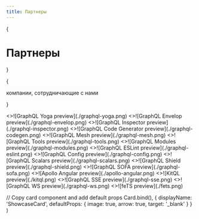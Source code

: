 ```yaml
---
title: Партнеры
---
```



{<h1 className="mt-10 mb-4 text-center text-[2.5rem] font-bold tracking-tight">Партнеры</h1>}

{<p className="mb-16 text-center text-lg text-gray-500 dark:text-gray-400">компании, сотрудничающие с нами</p>}

<Cards>
  <ShowcaseCard
    title="GraphQL Yoga"
    href="https://1pnk.ru"
  >
    <>![GraphQL Yoga preview](./graphql-yoga.png)</>
  </ShowcaseCard>
  <ShowcaseCard
    title="GraphQL Envelop"
    href="https://1pnk.ru"
  >
    <>![GraphQL Envelop preview](./graphql-envelop.png)</>
  </ShowcaseCard>
  <ShowcaseCard
    title="GraphQL Inspector"
    href="https://1pnk.ru"
  >
    <>![GraphQL Inspector preview](./graphql-inspector.png)</>
  </ShowcaseCard>
  <ShowcaseCard
    title="GraphQL Code Generator"
    href="https://1pnk.ru"
  >
    <>![GraphQL Code Generator preview](./graphql-codegen.png)</>
  </ShowcaseCard>
  <ShowcaseCard title="GraphQL Mesh" href="https://1pnk.ru">
    <>![GraphQL Mesh preview](./graphql-mesh.png)</>
  </ShowcaseCard>
  <ShowcaseCard
    title="GraphQL Tools"
    href="https://1pnk.ru"
  >
    <>![GraphQL Tools preview](./graphql-tools.png)</>
  </ShowcaseCard>
  <ShowcaseCard
    title="GraphQL Modules"
    href="https://1pnk.ru"
  >
    <>![GraphQL Modules preview](./graphql-modules.png)</>
  </ShowcaseCard>
  <ShowcaseCard
    title="GraphQL ESLint"
    href="https://1pnk.ru"
  >
    <>![GraphQL ESLint preview](./graphql-eslint.png)</>
  </ShowcaseCard>
  <ShowcaseCard
    title="GraphQL Config"
    href="https://1pnk.ru"
  >
    <>![GraphQL Config preview](./graphql-config.png)</>
  </ShowcaseCard>
  <ShowcaseCard
    title="GraphQL Scalars"
    href="https://1pnk.ru"
  >
    <>![GraphQL Scalars preview](./graphql-scalars.png)</>
  </ShowcaseCard>
  <ShowcaseCard
    title="GraphQL Shield"
    href="https://1pnk.ru"
  >
    <>![GraphQL Shield preview](./graphql-shield.png)</>
  </ShowcaseCard>
  <ShowcaseCard
    title="GraphQL SOFA"
    href="https://1pnk.ru"
  >
    <>![GraphQL SOFA preview](./graphql-sofa.png)</>
  </ShowcaseCard>
  <ShowcaseCard
    title="Apollo Angular"
    href="https://1pnk.ru"
  >
    <>![Apollo Angular preview](./apollo-angular.png)</>
  </ShowcaseCard>
  <ShowcaseCard title="KitQL" href="https://1pnk.ru">
    <>![KitQL preview](./kitql.png)</>
  </ShowcaseCard>
  <ShowcaseCard title="GraphQL SSE" href="https://1pnk.ru">
    <>![GraphQL SSE preview](./graphql-sse.png)</>
  </ShowcaseCard>
  <ShowcaseCard title="GraphQL WS" href="https://1pnk.ru">
    <>![GraphQL WS preview](./graphql-ws.png)</>
  </ShowcaseCard>
  <ShowcaseCard title="feTS" href="https://1pnk.ru">
    <>![feTS preview](./fets.png)</>
  </ShowcaseCard>
</Cards>

  // Copy card component and add default props
  Card.bind(),
  {
    displayName: 'ShowcaseCard',
    defaultProps: {
      image: true,
      arrow: true,
      target: '_blank'
    }
  }
)

<style global jsx>{`
  img {
    aspect-ratio: 12/6.3;
    object-fit: cover;
  }
`}</style>
